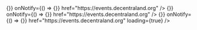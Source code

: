 
<Meta title="components/Button/AttendingButtons" />

<Canvas>
  <Story name="Jump In">
    <IntlStorybookProvider>
      <AttendingButtons
        event={event}
        onUpdateAttendee={() => {}}
        onNotify={() => {}}
        href="https://events.decentraland.org"
      />
    </IntlStorybookProvider>
  </Story>
</Canvas>

<Divider />

<Canvas>
  <Story name="Want To Go">
    <IntlStorybookProvider>
      <AttendingButtons
        event={{
          ...event,
          next_start_at: new Date().setDate(new Date().getDate() + 1),
        }}
        onUpdateAttendee={() => {}}
        onNotify={() => {}}
        href="https://events.decentraland.org"
      />
    </IntlStorybookProvider>
  </Story>
</Canvas>

<Divider />

<Canvas>
  <Story name="Loading">
    <IntlStorybookProvider>
      <AttendingButtons
        event={event}
        onUpdateAttendee={() => {}}
        onNotify={() => {}}
        href="https://events.decentraland.org"
        loading={true}
      />
    </IntlStorybookProvider>
  </Story>
</Canvas>
